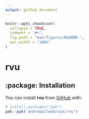 ```yaml
---
output: github_document
---
```


<!-- README.md is generated from README.Rmd. Please edit that file -->

```r
knitr::opts_chunk$set(
  collapse = TRUE,
  comment = "#>",
  fig.path = "man/figures/README-",
  out.width = "100%"
)
```

# rvu

<!-- badges: start -->
<!-- badges: end -->

## :package: Installation

You can install **rvu** from [GitHub](https://github.com/) with:

``` r
# install.packages("pak")
pak::pak("andrewallenbruce/rvu")
```

